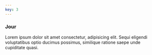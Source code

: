 ```yaml
---
key: 3
---
```



<OnCallIcon />

### Jour

Lorem ipsum dolor sit amet consectetur, adipisicing elit. Sequi eligendi voluptatibus optio ducimus possimus, similique ratione saepe unde cupiditate quasi.
